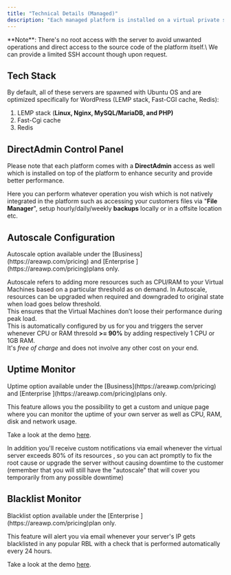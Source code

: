 ```yaml
---
title: "Technical Details (Managed)"
description: "Each managed platform is installed on a virtual private server (KVM virtualization) fully isolated and with resources dedicated to you and with DDoS protection enabled."
---
```


<Info>
  **Note**: There's no root access with the server to avoid unwanted operations and direct access to the source code of the platform itself.\
  We can provide a limited SSH account though upon request.
</Info>

## Tech Stack

By default,  all of these servers are spawned with Ubuntu OS and are optimized specifically for WordPress (LEMP stack, Fast-CGI cache, Redis):

1. LEMP stack (**Linux, Nginx, MySQL/MariaDB, and PHP)**
2. Fast-Cgi cache
3. Redis

## DirectAdmin Control Panel

Please note that each platform comes with a **DirectAdmin** access as well which is installed on top of the platform to enhance security and provide better performance.

Here you can perform whatever operation you wish which is not natively integrated in the platform such as accessing your customers files via "**File Manager**", setup hourly/daily/weekly **backups** locally or in a offsite location etc.

## Autoscale Configuration

<Tip>
  Autoscale option available under the [Business](https://areawp.com/pricing) and [Enterprise ](https://areawp.com/pricing)plans only.
</Tip>

Autoscale refers to adding more resources such as CPU/RAM to your Virtual Machines based on a particular threshold as on demand. In Autoscale, resources can be upgraded when required and downgraded to original state when load goes below threshold.\
This ensures that the Virtual Machines don’t loose their performance during peak load.\
This is automatically configured by us for you and triggers the server whenever CPU or RAM thresold **\>= 90%** by adding respectively 1 CPU or 1GB RAM.\
It's _free of charge_ and does not involve any other cost on your end.

## Uptime Monitor

<Tip>
  Uptime option available under the [Business](https://areawp.com/pricing) and [Enterprise ](https://areawp.com/pricing)plans only.
</Tip>

This feature allows you the possibility to get a custom and unique page where you can monitor the uptime of your own server as well as CPU, RAM, disk and network usage.

Take a look at the demo [here](https://status.areawp.com/report/uptime/61f2fe493612fd989206729c381f02c5/).

In addition you'll receive custom notifications via email whenever the virtual server exceeds 80% of its resources , so you can act promptly to fix the root cause or upgrade the server without causing downtime to the customer (remember that you will still have the "autoscale" that will cover you temporarily from any possible downtime)

## Blacklist Monitor

<Tip>
  Blacklist option available under the [Enterprise ](https://areawp.com/pricing)plan only.
</Tip>

This feature will alert you via email whenever your server's IP gets blacklisted in any popular RBL with a check that is performed automatically every 24 hours.

Take a look at the demo [here](https://status.areawp.com/report/uptime/61f2fe493612fd989206729c381f02c5/).